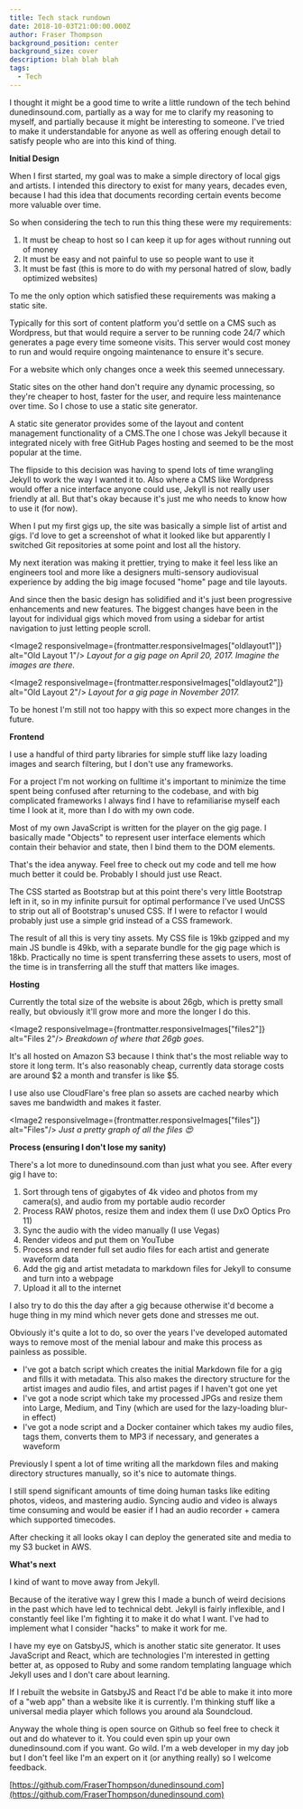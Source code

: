 ```yaml
---
title: Tech stack rundown
date: 2018-10-03T21:00:00.000Z
author: Fraser Thompson
background_position: center
background_size: cover
description: blah blah blah
tags:
  - Tech
---
```



I thought it might be a good time to write a little rundown of the tech behind dunedinsound.com, partially as a way for me to clarify my reasoning to myself, and partially because it might be interesting to someone. I've tried to make it understandable for anyone as well as offering enough detail to satisfy people who are into this kind of thing.

**Initial Design**

When I first started, my goal was to make a simple directory of local gigs and artists. I intended this directory to exist for many years, decades even, because I had this idea that documents recording certain events become more valuable over time.

So when considering the tech to run this thing these were my requirements:

1. It must be cheap to host so I can keep it up for ages without running out of money
2. It must be easy and not painful to use so people want to use it
3. It must be fast (this is more to do with my personal hatred of slow, badly optimized websites)

To me the only option which satisfied these requirements was making a static site.

Typically for this sort of content platform you'd settle on a CMS such as Wordpress, but that would require a server to be running code 24/7 which generates a page every time someone visits. This server would cost money to run and would require ongoing maintenance to ensure it's secure.

For a website which only changes once a week this seemed unnecessary.

Static sites on the other hand don't require any dynamic processing, so they're cheaper to host, faster for the user, and require less maintenance over time. So I chose to use a static site generator.

A static site generator provides some of the layout and content management functionality of a CMS.The one I chose was Jekyll because it integrated nicely with free GitHub Pages hosting and seemed to be the most popular at the time.

The flipside to this decision was having to spend lots of time wrangling Jekyll to work the way I wanted it to. Also where a CMS like Wordpress would offer a nice interface anyone could use, Jekyll is not really user friendly at all. But that's okay because it's just me who needs to know how to use it (for now).

When I put my first gigs up, the site was basically a simple list of artist and gigs. I'd love to get a screenshot of what it looked like but apparently I switched Git repositories at some point and lost all the history.

My next iteration was making it prettier, trying to make it feel less like an engineers tool and more like a designers multi-sensory audiovisual experience by adding the big image focused "home" page and tile layouts.

And since then the basic design has solidified and it's just been progressive enhancements and new features. The biggest changes have been in the layout for individual gigs which moved from using a sidebar for artist navigation to just letting people scroll.

<Image2 responsiveImage={frontmatter.responsiveImages["oldlayout1"]} alt="Old Layout 1"/>
_Layout for a gig page on April 20, 2017. Imagine the images are there._

<Image2 responsiveImage={frontmatter.responsiveImages["oldlayout2"]} alt="Old Layout 2"/>
_Layout for a gig page in November 2017._

To be honest I'm still not too happy with this so expect more changes in the future.

**Frontend**

I use a handful of third party libraries for simple stuff like lazy loading images and search filtering, but I don't use any frameworks.

For a project I'm not working on fulltime it's important to minimize the time spent being confused after returning to the codebase, and with big complicated frameworks I always find I have to refamiliarise myself each time I look at it, more than I do with my own code.

Most of my own JavaScript is written for the player on the gig page. I basically made "Objects" to represent user interface elements which contain their behavior and state, then I bind them to the DOM elements.

That's the idea anyway. Feel free to check out my code and tell me how much better it could be. Probably I should just use React.

The CSS started as Bootstrap but at this point there's very little Bootstrap left in it, so in my infinite pursuit for optimal performance I've used UnCSS to strip out all of Bootstrap's unused CSS. If I were to refactor I would probably just use a simple grid instead of a CSS framework.

The result of all this is very tiny assets. My CSS file is 19kb gzipped and my main JS bundle is 49kb, with a separate bundle for the gig page which is 18kb. Practically no time is spent transferring these assets to users, most of the time is in transferring all the stuff that matters like images.

**Hosting**

Currently the total size of the website is about 26gb, which is pretty small really, but obviously it'll grow more and more the longer I do this.

<Image2 responsiveImage={frontmatter.responsiveImages["files2"]} alt="Files 2"/>
_Breakdown of where that 26gb goes._

It's all hosted on Amazon S3 because I think that's the most reliable way to store it long term. It's also reasonably cheap, currently data storage costs are around $2 a month and transfer is like $5.

I use also use CloudFlare's free plan so assets are cached nearby which saves me bandwidth and makes it faster.

<Image2 responsiveImage={frontmatter.responsiveImages["files"]} alt="Files"/>
_Just a pretty graph of all the files 😍_

**Process (ensuring I don't lose my sanity)**

There's a lot more to dunedinsound.com than just what you see. After every gig I have to:

1. Sort through tens of gigabytes of 4k video and photos from my camera(s), and audio from my portable audio recorder
2. Process RAW photos, resize them and index them (I use DxO Optics Pro 11)
3. Sync the audio with the video manually (I use Vegas)
4. Render videos and put them on YouTube
5. Process and render full set audio files for each artist and generate waveform data
6. Add the gig and artist metadata to markdown files for Jekyll to consume and turn into a webpage
7. Upload it all to the internet

I also try to do this the day after a gig because otherwise it'd become a huge thing in my mind which never gets done and stresses me out.

Obviously it's quite a lot to do, so over the years I've developed automated ways to remove most of the menial labour and make this process as painless as possible.

- I've got a batch script which creates the initial Markdown file for a gig and fills it with metadata. This also makes the directory structure for the artist images and audio files, and artist pages if I haven't got one yet
- I've got a node script which take my processed JPGs and resize them into Large, Medium, and Tiny (which are used for the lazy-loading blur-in effect)
- I've got a node script and a Docker container which takes my audio files, tags them, converts them to MP3 if necessary, and generates a waveform

Previously I spent a lot of time writing all the markdown files and making directory structures manually, so it's nice to automate things.

I still spend significant amounts of time doing human tasks like editing photos, videos, and mastering audio. Syncing audio and video is always time consuming and would be easier if I had an audio recorder + camera which supported timecodes.

After checking it all looks okay I can deploy the generated site and media to my S3 bucket in AWS.

**What's next**

I kind of want to move away from Jekyll.

Because of the iterative way I grew this I made a bunch of weird decisions in the past which have led to technical debt. Jekyll is fairly inflexible, and I constantly feel like I'm fighting it to make it do what I want. I've had to implement what I consider "hacks" to make it work for me.

I have my eye on GatsbyJS, which is another static site generator. It uses JavaScript and React, which are technologies I'm interested in getting better at, as opposed to Ruby and some random templating language which Jekyll uses and I don't care about learning.

If I rebuilt the website in GatsbyJS and React I'd be able to make it into more of a "web app" than a website like it is currently. I'm thinking stuff like a universal media player which follows you around ala Soundcloud.

Anyway the whole thing is open source on Github so feel free to check it out and do whatever to it. You could even spin up your own dunedinsound.com if you want. Go wild. I'm a web developer in my day job but I don't feel like I'm an expert on it (or anything really) so I welcome feedback.

[https://github.com/FraserThompson/dunedinsound.com](https://github.com/FraserThompson/dunedinsound.com)
